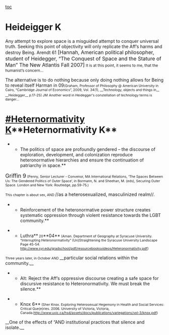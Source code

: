<span style="background-color: #ffffff;">[[toc]]

</span>
=<span style="background-color: #ffffff;">Heideigger K</span>= 
<span style="background-color: #ffffff;">Any attempt to explore space is a misguided attempt to conquer universal truth. Seeking this point of objectivity will only replicate the Aff’s harms and destroy Being.</span>
<span style="background-color: #ffffff;">Arendt 61</span><span style="background-color: #ffffff; font-size: 12pt;"> [Hannah, American political philosopher, student of Heidegger, “The Conquest of Space and the Stature of Man” The New Atlantis Fall 2007]</span>
<span style="background-color: #ffffff; font-size: 9pt;">It is at this point, it seems to me, that the humanist’s concern…</span>

<span style="background-color: #ffffff;">The alternative is to do nothing because only doing nothing allows for Being to reveal itself</span>
<span style="background-color: #ffffff;">Harman in 09</span><span style="background-color: #ffffff; font-size: 8pt;">(Graham, Professor of Philosophy @ American University in Cairo, “Cambridge Journal of Economics”, 2009, Vol. 34(1), __Technology, objects and things in__ </span>
<span style="background-color: #ffffff; font-size: 8pt;">__Heidegger__ p.17-25) JM</span>
<span style="background-color: #ffffff; font-size: 8pt; text-decoration: none;">Another word in Heidegger's constellation of technology terms is danger</span><span style="background-color: #ffffff; font-size: 8pt;">…</span>

=<span style="background-color: #ffffff;">[[#Heternormativity K]]**Heternormativity K**</span>= 
**<span style="background-color: #ffffff;">The politics of space are profoundly gendered – the discourse of exploration, development, and colonization reproduce heteronormative hierarchies and ensure the continuation of patriarchy in space.</span>**

<span style="background-color: #ffffff; font-size: 13pt;">Griffin 9</span><span style="background-color: #ffffff; font-size: 8pt;"> (Penny, Senior Lecturer - Convenor, MA International Relations, ‘The Spaces Between Us: The Gendered Politics of Outer Space’, in Bormann, N. and Sheehan, M. (eds), Securing Outer Space. London and New York: Routledge, pp.59-75.)</span>



<span style="background-color: #ffffff; font-size: 8pt;">This chapter is about sex, AND </span>//<span style="background-color: #ffffff;"><span style="font-size: 11pt;">as a heterosexualized, masculinized realm</span></span>//<span class="Underline" style="background-color: #ffffff;">. </span>



**<span style="background-color: #ffffff;">Reinforcement of the heteronormative power structure creates systematic oppression through violent resistance towards the LGBT community.</span>**

**<span style="background-color: #ffffff;">Luthra</span>**<span style="background-color: #ffffff; font-size: 8pt;"> 20</span>**<span style="background-color: #ffffff;">04</span>**<span style="background-color: #ffffff; font-size: 8pt;"> (Aman. Department of Geography at Syracuse University. “Interrupting Heteronormativity” (Un)Straightening the Syracuse University Landscape Page 45-54. [[http://www.syr.edu/gradschool/pdf/resourcebooksvideos/Heteronormativity.pdf]])</span>



<span style="background-color: #ffffff; font-size: 8pt;">Three years later, in October AND </span>__<span style="background-color: #ffffff;">particular social relations within the community.</span>__



**<span style="background-color: #ffffff;">Alt: Reject the Aff’s oppressive discourse creating a safe space for discursive resistance to Heteronormativity. We must break the silence.</span>**

**<span style="background-color: #ffffff;">Knox 6</span>**<span style="background-color: #ffffff; font-size: 8pt;"> (Sher Knox. Exploring Heterosexual Hegemony in Health and Social Services: Critical Que(e)ries. 2006. University of Victoria, Victoria, Canada.[[http://www.uvic.ca/hsd/assets/docs/publications/variegations/vol-3/knox.pdf]])</span>



__<span style="background-color: #ffffff;">One of the effects of “AND institutional practices that silence and isolate.</span>__